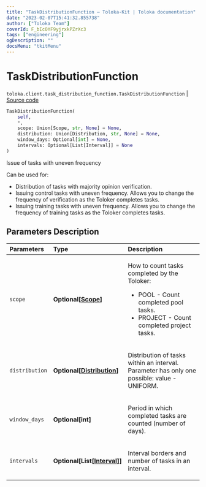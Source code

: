 ```yaml
---
title: "TaskDistributionFunction — Toloka-Kit | Toloka documentation"
date: "2023-02-07T15:41:32.855738"
author: ["Toloka Team"]
coverId: F_bIcOYF9yjrxkPZrXc3
tags: ["engineering"]
ogDescription: ""
docsMenu: "tkitMenu"
---
```


# TaskDistributionFunction
`toloka.client.task_distribution_function.TaskDistributionFunction` | [Source code](https://github.com/Toloka/toloka-kit/blob/v1.1.3/src/client/task_distribution_function.py#L9)

```python
TaskDistributionFunction(
    self,
    *,
    scope: Union[Scope, str, None] = None,
    distribution: Union[Distribution, str, None] = None,
    window_days: Optional[int] = None,
    intervals: Optional[List[Interval]] = None
)
```

Issue of tasks with uneven frequency

Can be used for:
- Distribution of tasks with majority opinion verification.
- Issuing control tasks with uneven frequency. Allows you to change the frequency of verification as the Toloker completes tasks.
- Issuing training tasks with uneven frequency. Allows you to change the frequency of training tasks as the Toloker completes tasks.

## Parameters Description

| Parameters | Type | Description |
| :----------| :----| :-----------|
`scope`|**Optional\[[Scope](/docs-new/toloka-kit/reference/toloka.client.task_distribution_function.TaskDistributionFunction.Scope)\]**|<p>How to count tasks completed by the Toloker:</p> <ul> <li>POOL - Count completed pool tasks.</li> <li>PROJECT - Count completed project tasks.</li> </ul>
`distribution`|**Optional\[[Distribution](/docs-new/toloka-kit/reference/toloka.client.task_distribution_function.TaskDistributionFunction.Distribution)\]**|<p>Distribution of tasks within an interval. Parameter has only one possible: value - UNIFORM.</p>
`window_days`|**Optional\[int\]**|<p>Period in which completed tasks are counted (number of days).</p>
`intervals`|**Optional\[List\[[Interval](/docs-new/toloka-kit/reference/toloka.client.task_distribution_function.TaskDistributionFunction.Interval)\]\]**|<p>Interval borders and number of tasks in an interval.</p>
